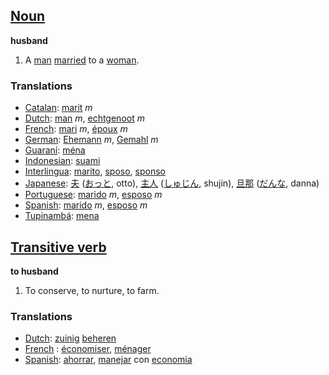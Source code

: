 ==[[Noun]]==

'''husband'''

#A [[man]] [[marry|married]] to a [[woman]].

===Translations===
*[[Catalan]]: [[marit]] ''m''
*[[Dutch]]: [[man]] ''m'', [[echtgenoot]] ''m''
*[[French]]: [[mari]] ''m'', [[époux]] ''m''
*[[German]]: [[Ehemann]] ''m'', [[Gemahl]] ''m''
*[[Guaraní]]: [[ména]]
*[[Indonesian]]: [[suami]]
*[[Interlingua]]: [[marito]], [[sposo]], [[sponso]]
*[[Japanese]]: [[夫]] ([[おっと]], otto), [[主人]] ([[しゅじん]], shujin), [[旦那]] ([[だんな]], danna)
*[[Portuguese]]: [[marido]] ''m'', [[esposo]] ''m''
*[[Spanish]]: [[marido]] ''m'', [[esposo]] ''m''
*[[Tupinambá]]: [[mena]]

==[[Transitive verb]]==

'''to husband'''

#To conserve, to nurture, to farm.

===Translations===
*[[Dutch]]: [[zuinig]] [[beheren]]
*[[French]] : [[économiser]], [[ménager]]
*[[Spanish]]: [[ahorrar]], [[manejar]] con [[economia]]